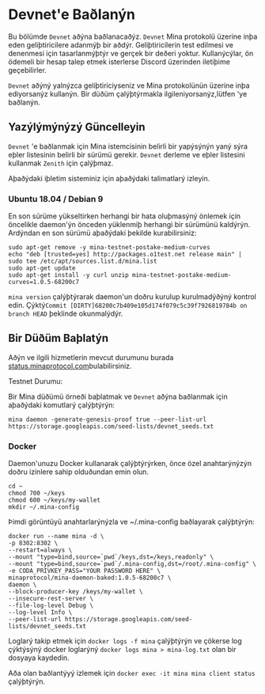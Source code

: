 
# Devnet'e Baðlanýn

Bu bölümde `Devnet` aðýna baðlanacaðýz. `Devnet` Mina protokolü üzerine inþa eden geliþtiricilere adanmýþ bir aðdýr. Geliþtiricilerin test edilmesi ve denenmesi için tasarlanmýþtýr ve gerçek bir deðeri yoktur. Kullanýcýlar, ön ödemeli bir hesap talep etmek isterlerse Discord üzerinden iletiþime geçebilirler.

`Devnet` aðýný yalnýzca geliþtiriciyseniz ve Mina protokolünün üzerine inþa ediyorsanýz kullanýn. Bir düðüm çalýþtýrmakla ilgileniyorsanýz,lütfen <DocLink copy="Mainnet RC" url="/using-mina/connecting" />'ye baðlanýn.

## Yazýlýmýnýzý Güncelleyin

`Devnet` 'e baðlanmak için Mina istemcisinin belirli bir yapýsýnýn yaný sýra eþler listesinin belirli bir sürümü gerekir. `Devnet` derleme ve eþler listesini kullanmak `Zenith` için çalýþmaz.

Aþaðýdaki iþletim sisteminiz için aþaðýdaki talimatlarý izleyin.

### Ubuntu 18.04 / Debian 9

En son sürüme yükseltirken herhangi bir hata oluþmasýný önlemek için öncelikle daemon'ýn önceden yüklenmiþ herhangi bir sürümünü kaldýrýn. Ardýndan en son sürümü aþaðýdaki þekilde kurabilirsiniz:

```
sudo apt-get remove -y mina-testnet-postake-medium-curves
echo "deb [trusted=yes] http://packages.o1test.net release main" | sudo tee /etc/apt/sources.list.d/mina.list
sudo apt-get update
sudo apt-get install -y curl unzip mina-testnet-postake-medium-curves=1.0.5-68200c7
```

`mina version` çalýþtýrarak daemon'un doðru kurulup kurulmadýðýný kontrol edin.
Çýktý`Commit [DIRTY]68200c7b409e105d174f079c5c39f7926819784b on branch HEAD` þeklinde okunmalýdýr.

## Bir Düðüm Baþlatýn

<Alert kind="status">

Aðýn ve ilgili hizmetlerin mevcut durumunu burada [status.minaprotocol.com](https://status.minaprotocol.com)bulabilirsiniz.

Testnet Durumu: <StatusBadge service="Network" />

</Alert>

Bir Mina düðümü örneði baþlatmak ve `Devnet` aðýna baðlanmak için aþaðýdaki komutlarý çalýþtýrýn:

```
mina daemon -generate-genesis-proof true --peer-list-url https://storage.googleapis.com/seed-lists/devnet_seeds.txt
```

### Docker

Daemon'unuzu Docker kullanarak çalýþtýrýrken, önce özel anahtarýnýzýn doðru izinlere sahip olduðundan emin olun.

```
cd ~
chmod 700 ~/keys
chmod 600 ~/keys/my-wallet
mkdir ~/.mina-config
```

Þimdi görüntüyü anahtarlarýnýzla ve ~/.mina-config baðlayarak çalýþtýrýn:

```
docker run --name mina -d \
-p 8302:8302 \
--restart=always \
--mount "type=bind,source=`pwd`/keys,dst=/keys,readonly" \
--mount "type=bind,source=`pwd`/.mina-config,dst=/root/.mina-config" \
-e CODA_PRIVKEY_PASS="YOUR PASSWORD HERE" \
minaprotocol/mina-daemon-baked:1.0.5-68200c7 \
daemon \
--block-producer-key /keys/my-wallet \
--insecure-rest-server \
--file-log-level Debug \
--log-level Info \
--peer-list-url https://storage.googleapis.com/seed-lists/devnet_seeds.txt
```

Loglarý takip etmek için `docker logs -f mina` çalýþtýrýn ve çökerse log çýktýsýný docker loglarýný `docker logs mina > mina-log.txt` olan bir dosyaya kaydedin.

Aða olan baðlantýyý izlemek için `docker exec -it mina mina client status` çalýþtýrýn.

